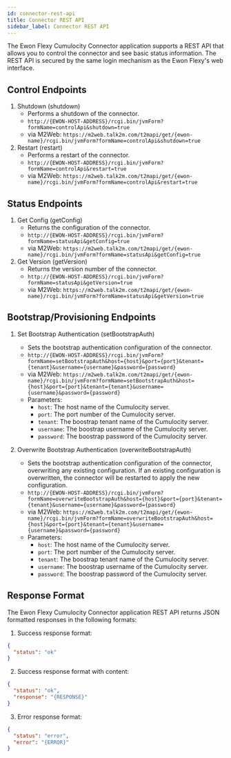 ```yaml
---
id: connector-rest-api
title: Connector REST API
sidebar_label: Connector REST API
---
```


The Ewon Flexy Cumulocity Connector application supports a REST API that allows you to control the
connector and see basic status information. The REST API is secured by the same login mechanism as
the Ewon Flexy's web interface.

## Control Endpoints

1. Shutdown (shutdown)
    - Performs a shutdown of the connector.
    - `http://{EWON-HOST-ADDRESS}/rcgi.bin/jvmForm?formName=controlApi&shutdown=true`
    - via
      M2Web: `https://m2web.talk2m.com/t2mapi/get/{ewon-name}/rcgi.bin/jvmForm?formName=controlApi&shutdown=true`
2. Restart (restart)
    - Performs a restart of the connector.
    - `http://{EWON-HOST-ADDRESS}/rcgi.bin/jvmForm?formName=controlApi&restart=true`
    - via
      M2Web: `https://m2web.talk2m.com/t2mapi/get/{ewon-name}/rcgi.bin/jvmForm?formName=controlApi&restart=true`

## Status Endpoints

1. Get Config (getConfig)
    - Returns the configuration of the connector.
    - `http://{EWON-HOST-ADDRESS}/rcgi.bin/jvmForm?formName=statusApi&getConfig=true`
    - via
      M2Web: `https://m2web.talk2m.com/t2mapi/get/{ewon-name}/rcgi.bin/jvmForm?formName=statusApi&getConfig=true`
2. Get Version (getVersion)
    - Returns the version number of the connector.
    - `http://{EWON-HOST-ADDRESS}/rcgi.bin/jvmForm?formName=statusApi&getVersion=true`
    - via
      M2Web: `https://m2web.talk2m.com/t2mapi/get/{ewon-name}/rcgi.bin/jvmForm?formName=statusApi&getVersion=true`

## Bootstrap/Provisioning Endpoints

1. Set Bootstrap Authentication (setBootstrapAuth)
    - Sets the bootstrap authentication configuration of the connector.
    - `http://{EWON-HOST-ADDRESS}/rcgi.bin/jvmForm?formName=setBootstrapAuth&host={host}&port={port}&tenant={tenant}&username={username}&password={password}`
    - via
      M2Web: `https://m2web.talk2m.com/t2mapi/get/{ewon-name}/rcgi.bin/jvmForm?formName=setBootstrapAuth&host={host}&port={port}&tenant={tenant}&username={username}&password={password}`
    - Parameters:
        - `host`: The host name of the Cumulocity server.
        - `port`: The port number of the Cumulocity server.
        - `tenant`: The boostrap tenant name of the Cumulocity server.
        - `username`: The boostrap username of the Cumulocity server.
        - `password`: The boostrap password of the Cumulocity server.

2. Overwrite Bootstrap Authentication (overwriteBootstrapAuth)
    - Sets the bootstrap authentication configuration of the connector, overwriting any existing
      configuration. If an existing configuration is overwritten, the connector will be restarted to
      apply the new configuration.
    - `http://{EWON-HOST-ADDRESS}/rcgi.bin/jvmForm?formName=overwriteBootstrapAuth&host={host}&port={port}&tenant={tenant}&username={username}&password={password}`
    - via
      M2Web: `https://m2web.talk2m.com/t2mapi/get/{ewon-name}/rcgi.bin/jvmForm?formName=overwriteBootstrapAuth&host={host}&port={port}&tenant={tenant}&username={username}&password={password}`
    - Parameters:
        - `host`: The host name of the Cumulocity server.
        - `port`: The port number of the Cumulocity server.
        - `tenant`: The boostrap tenant name of the Cumulocity server.
        - `username`: The boostrap username of the Cumulocity server.
        - `password`: The boostrap password of the Cumulocity server.

## Response Format

The Ewon Flexy Cumulocity Connector application REST API returns JSON formatted responses in the
following formats:

1. Success response format:

```json
{
  "status": "ok"
}
```

2. Success response format with content:

```json
{
  "status": "ok",
  "response": "{RESPONSE}"
}
```

3. Error response format:

```json
{
  "status": "error",
  "error": "{ERROR}"
}
```